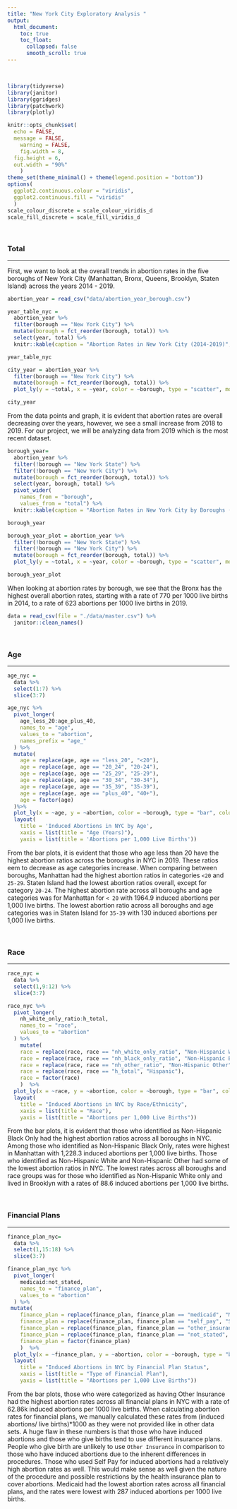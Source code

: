 ```yaml
---
title: "New York City Exploratory Analysis "
output: 
  html_document:
    toc: true
    toc_float:
      collapsed: false
      smooth_scroll: true
---
```


&nbsp; 

```r
library(tidyverse)
library(janitor)
library(ggridges)
library(patchwork)
library(plotly)

knitr::opts_chunk$set(
  echo = FALSE,
  message = FALSE,
	warning = FALSE,
	fig.width = 8, 
  fig.height = 6,
  out.width = "90%"
	)
theme_set(theme_minimal() + theme(legend.position = "bottom"))
options(
  ggplot2.continuous.colour = "viridis",
  ggplot2.continuous.fill = "viridis"
  )
scale_colour_discrete = scale_colour_viridis_d
scale_fill_discrete = scale_fill_viridis_d
```


&nbsp; 

### Total
***

First, we want to look at the overall trends in abortion rates in the five boroughs of New York City (Manhattan, Bronx, Queens, Brooklyn, Staten Island) across the years 2014 - 2019.

```r
abortion_year = read_csv("data/abortion_year_borough.csv")

year_table_nyc = 
  abortion_year %>% 
  filter(borough == "New York City") %>% 
  mutate(borough = fct_reorder(borough, total)) %>% 
  select(year, total) %>% 
  knitr::kable(caption = "Abortion Rates in New York City (2014-2019)", col.names = c("Year", "Abortion rate per 1000 live births"), align = 'lc', format = "simple")

year_table_nyc

city_year = abortion_year %>% 
  filter(borough == "New York City") %>% 
  mutate(borough = fct_reorder(borough, total)) %>% 
  plot_ly(y = ~total, x = ~year, color = ~borough, type = "scatter", mode = "line", colors = "viridis")

city_year
```

From the data points and graph, it is evident that abortion rates are overall decreasing over the years, however, we see a small increase from 2018 to 2019. For our project, we will be analyzing data from 2019 which is the most recent dataset. 

```r
borough_year= 
  abortion_year %>% 
  filter(!borough == "New York State") %>%
  filter(!borough == "New York City") %>%
  mutate(borough = fct_reorder(borough, total)) %>% 
  select(year, borough, total) %>% 
  pivot_wider(
    names_from = "borough",
    values_from = "total") %>% 
  knitr::kable(caption = "Abortion Rates in New York City by Boroughs (2014-2019)", col.names = c("Year", "Bronx", "Brooklyn", "Manhattan", "Queens", "Staten Island"), align = 'lccccc', format = "simple")

borough_year

borough_year_plot = abortion_year %>% 
  filter(!borough == "New York State") %>%
  filter(!borough == "New York City") %>%
  mutate(borough = fct_reorder(borough, total)) %>% 
  plot_ly(y = ~total, x = ~year, color = ~borough, type = "scatter", mode = "line", colors = "viridis")

borough_year_plot
```

When looking at abortion rates by borough, we see that the Bronx has the highest overall abortion rates, starting with a rate of 770 per 1000 live births in 2014, to a rate of 623 abortions per 1000 live births in 2019. 

```r
data = read_csv(file = "./data/master.csv") %>%
  janitor::clean_names()
```

&nbsp; 

### Age
***

```r
age_nyc = 
  data %>%
  select(1:7) %>%
  slice(3:7)

age_nyc %>%
  pivot_longer(
    age_less_20:age_plus_40,
    names_to = "age", 
    values_to = "abortion",
    names_prefix = "age_"
  ) %>%
  mutate(
    age = replace(age, age == "less_20", "<20"),
    age = replace(age, age == "20_24", "20-24"),
    age = replace(age, age == "25_29", "25-29"),
    age = replace(age, age == "30_34", "30-34"),
    age = replace(age, age == "35_39", "35-39"),
    age = replace(age, age == "plus_40", "40+"),
    age = factor(age)
  )%>% 
  plot_ly(x = ~age, y = ~abortion, color = ~borough, type = "bar", colors = "viridis") %>%   
  layout(
    title = 'Induced Abortions in NYC by Age', 
    xaxis = list(title = "Age (Years)"),
    yaxis = list(title = 'Abortions per 1,000 Live Births'))

```

From the bar plots, it is evident that those who age less than 20 have the highest abortion ratios across the boroughs in NYC in 2019. These ratios eem to decrease as age categories increase. When comparing between boroughs, Manhattan had the highest abortion ratios in categories `<20` and `25-29`. Staten Island had the lowest abortion ratios overall, except for category `20-24`. The highest abortion rate across all boroughs and age categories was for Manhattan for `< 20` with 1964.9 induced abortions per 1,000 live births. The lowest abortion ratio across all boroughs and age categories was in Staten Island for `35-39` with 130 induced abortions per 1,000 live births. 

&nbsp; 

### Race
***

```r
race_nyc = 
  data %>%
  select(1,9:12) %>%
  slice(3:7)

race_nyc %>%
  pivot_longer(
    nh_white_only_ratio:h_total,
    names_to = "race", 
    values_to = "abortion"
  ) %>%
    mutate(
    race = replace(race, race == "nh_white_only_ratio", "Non-Hispanic White Only"),
    race = replace(race, race == "nh_black_only_ratio", "Non-Hispanic Black Only"),
    race = replace(race, race == "nh_other_ratio", "Non-Hispanic Other"),
    race = replace(race, race == "h_total", "Hispanic"),
    race = factor(race)
    )  %>% 
  plot_ly(x = ~race, y = ~abortion, color = ~borough, type = "bar", colors = "viridis") %>%   
  layout(
    title = "Induced Abortions in NYC by Race/Ethnicity", 
    xaxis = list(title = "Race"),
    yaxis = list(title = "Abortions per 1,000 Live Births"))

```

From the bar plots, it is evident that those who identified as Non-Hispanic Black Only had the highest abortion ratios across all boroughs in NYC. Among those who identified as Non-Hispanic Black Only, rates were highest in Manhattan with 1,228.3 induced abortions per 1,000 live births. Those who identified as Non-Hispanic White and Non-Hispanic Other had some of the lowest abortion ratios in NYC. The lowest rates across all boroughs and race groups was for those who identified as Non-Hispanic White only and lived in Brooklyn with a rates of 88.6 induced abortions per 1,000 live births. 

&nbsp; 

### Financial Plans
***

```r
finance_plan_nyc= 
  data %>%
  select(1,15:18) %>%
  slice(3:7)

finance_plan_nyc %>%  
  pivot_longer(
    medicaid:not_stated,
    names_to = "finance_plan", 
    values_to = "abortion"
  ) %>%
 mutate(
    finance_plan = replace(finance_plan, finance_plan == "medicaid", "Medicaid"),
    finance_plan = replace(finance_plan, finance_plan == "self_pay", "Self Pay"),
    finance_plan = replace(finance_plan, finance_plan == "other_insurance", "Other Insurance"),
    finance_plan = replace(finance_plan, finance_plan == "not_stated", "Not Stated"),
    finance_plan = factor(finance_plan)
    )  %>% 
  plot_ly(x = ~finance_plan, y = ~abortion, color = ~borough, type = "bar", colors = "viridis") %>%   
  layout(
    title = "Induced Abortions in NYC by Financial Plan Status", 
    xaxis = list(title = "Type of Financial Plan"),
    yaxis = list(title = "Abortions per 1,000 Live Births"))
```

From the bar plots, those who were categorized as having Other Insurance had the highest abortion rates across all financial plans in NYC with a rate of 62.86k induced abortions per 1000 live births. When calculating abortion rates for financial plans, we manually calculated these rates from (induced abortions/ live births)*1000 as they were not provided like in other data sets. A huge flaw in these numbers is that those who have induced abortions and those who give births tend to use different insurance plans. People who give birth are unlikely to use `Other Insurance` in comparison to those who have induced abortions due to the inherent differences in procedures. Those who used Self Pay for induced abortions had a relatively high abortion rates as well. This would make sense as well given the nature of the procedure and possible restrictions by the health insurance plan to cover abortions. Medicaid had the lowest abortion rates across all financial plans, and the rates were lowest with 287 induced abortions per 1000 live births.

<div class="tocify-extend-page" data-unique="tocify-extend-page" style="height: 0;"></div> 
